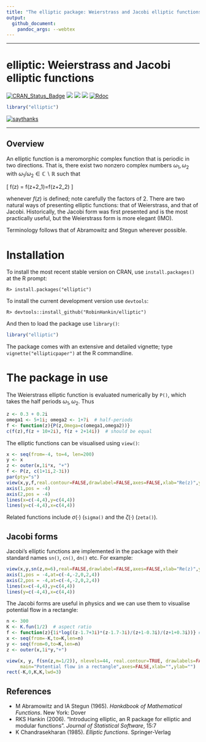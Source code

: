 ```yaml
---
title: "The elliptic package: Weierstrass and Jacobi elliptic functions in R"
output:
  github_document:
    pandoc_args: --webtex
---
```

---

<!-- README.md is generated from README.Rmd. Please edit that file -->


# elliptic: Weierstrass and Jacobi elliptic functions


[![CRAN_Status_Badge](http://www.r-pkg.org/badges/version/elliptic?color=green)](https://cran.r-project.org/package=elliptic)
![](http://cranlogs.r-pkg.org/badges/grand-total/elliptic?color=green)
![](http://cranlogs.r-pkg.org/badges/elliptic?color=green)
![](http://cranlogs.r-pkg.org/badges/last-week/elliptic?color=green)
[![Rdoc](http://www.rdocumentation.org/badges/version/elliptic)](http://www.rdocumentation.org/packages/elliptic)


```r
library("elliptic")
```

[![saythanks](https://img.shields.io/badge/say-thanks-ff69b4.svg)](https://saythanks.io/to/RobinHankin)

----


## Overview

An elliptic function is a meromorphic complex function that is
periodic in two directions.  That is, there exist two nonzero complex
numbers $\omega_1,\omega_2$ with
$\omega_1/\omega_2\in\mathbb{C}\backslash\mathbb{R}$ such that

\[
f(z) = f(z+2\omega_1)=f(z+2\omega_2)
\]

whenever $f(z)$ is defined; note carefully the factors of 2.  There
are two natural ways of presenting elliptic functions: that of
Weierstrass, and that of Jacobi.  Historically, the Jacobi form was
first presented and is the most practically useful, but the
Weierstrass form is more elegant (IMO).

Terminology follows that of Abramowitz and Stegun wherever possible.

# Installation

To install the most recent stable version on CRAN, use
```install.packages()``` at the R prompt:

```
R> install.packages("elliptic")
```


To install the current development version use ```devtools```:

```
R> devtools::install_github("RobinHankin/elliptic")
```

And then to load the package use ```library()```:


```r
library("elliptic")
```

The package comes with an extensive and detailed vignette; type 
```vignette("ellipticpaper")``` at the R commandline.

# The package in use

The Weierstrass elliptic function is evaluated numerically by
```P()```, which takes the half periods $\omega_1,\omega_2$.  Thus


```r
z <- 0.3 + 0.2i
omega1 <- 5+1i; omega2 <- 1+7i  # half-periods
f <- function(z){P(z,Omega=c(omega1,omega2))}
c(f(z),f(z + 10+2i), f(z + 2+14i))  # should be equal
```

The elliptic functions can  be visualised using ```view()```:

```r
x <- seq(from=-4, to=4, len=200)
y <- x
z <- outer(x,1i*x, "+")
f <- P(z, c(1+1i,2-3i))
par(pty="s")
view(x,y,f,real.contour=FALSE,drawlabel=FALSE,axes=FALSE,xlab="Re(z)",ylab="Im(z)", main="P(z,1+i,2-3i)")
axis(1,pos = -4)
axis(2,pos = -4)
lines(x=c(-4,4),y=c(4,4))
lines(y=c(-4,4),x=c(4,4))
```


Related functions include $\sigma(\cdot)$ (```sigma()``` and the
$\zeta(\cdot)$ (```zeta()```).


## Jacobi forms

Jacobi's elliptic functions are implemented in the package with their
standard names ```sn()```, ```cn()```, ```dn()``` etc.  For example:


```r
view(x,y,sn(z,m=6),real=FALSE,drawlabel=FALSE,axes=FALSE,xlab="Re(z)",ylab="Im(z)", main="The Jacobi sn() function")
axis(1,pos = -4,at=c(-4,-2,0,2,4))
axis(2,pos = -4,at=c(-4,-2,0,2,4))
lines(x=c(-4,4),y=c(4,4))
lines(y=c(-4,4),x=c(4,4))
```

The Jacobi forms are useful in physics and we can use them to visualise potential flow in a rectangle:

```r
n <- 300
K <- K.fun(1/2)  # aspect ratio
f <- function(z){1i*log((z-1.7+3i)*(z-1.7-3i)/(z+1-0.3i)/(z+1+0.3i))} # position of source and sink
x <- seq(from=-K,to=K,len=n)
y <- seq(from=0,to=K,len=n)
z <- outer(x,1i*y,"+")

view(x, y, f(sn(z,m=1/2)), nlevels=44, real.contour=TRUE, drawlabels=FALSE,
     main="Potential flow in a rectangle",axes=FALSE,xlab="",ylab="")
rect(-K,0,K,K,lwd=3)
```


## References

* M Abramowitz and IA Stegun (1965).  _Hankdbook of Mathematical Functions_.  New York: Dover
* RKS Hankin (2006). "Introducing elliptic, an R package for elliptic and modular functions".  _Journal of Statistical Software_, 15:7
* K Chandrasekharan (1985). _Elliptic functions_.  Springer-Verlag

